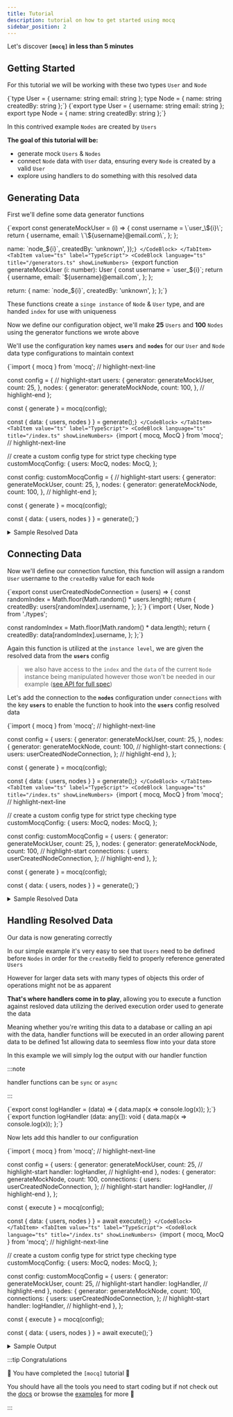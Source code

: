 ```yaml
---
title: Tutorial
description: tutorial on how to get started using mocq
sidebar_position: 2
---
```


Let's discover **`[mocq]` in less than 5 minutes**

## Getting Started

For this tutorial we will be working with these two types `User` and `Node`


<Tabs groupId="code-block-language">
  <TabItem value="js" label="JavaScript">
    <CodeBlock language="ts">
{`type User = {
  username: string
  email: string
};
type Node = {
  name: string
  createdBy: string
};`}
    </CodeBlock>
  </TabItem>
  <TabItem value="ts" label="TypeScript">
    <CodeBlock
      language="ts"
      title="/types.ts"
      showLineNumbers>
{`export type User = {
  username: string
  email: string
};
export type Node = {
  name: string
  createdBy: string
};`}
    </CodeBlock>
  </TabItem>
</Tabs>

In this contrived example `Nodes` are created by `Users`

**The goal of this tutorial will be:**
- generate mock `Users` & `Nodes`
- connect `Node` data with `User` data, ensuring every `Node` is created by a valid `User`
- explore using handlers to do something with this resolved data

## Generating Data

First we'll define some data generator functions

<Tabs groupId="code-block-language">
  <TabItem value="js" label="JavaScript">
    <CodeBlock
      language="js"
      title="/generators.js"
      showLineNumbers>
  {`export const generateMockUser = (i) => {
  const username = \`user_\${i}\`;
  return {
    username,
    email: \`\${username}@email.com\`,
  };
};

  name: \`node_\${i}\`,
  createdBy: 'unknown',
});`}
    </CodeBlock>
  </TabItem>
  <TabItem value="ts" label="TypeScript">
    <CodeBlock
      language="ts"
      title="/generators.ts"
      showLineNumbers>
  {`export function generateMockUser (i: number): User {
  const username = \`user_\${i}\`;
  return {
    username,
    email: \`\${username}@email.com\`,
  };
};

  return: {
    name: \`node_\${i}\`,
    createdBy: 'unknown',
  };
};`}
    </CodeBlock>
  </TabItem>
</Tabs>

These functions create a `singe instance` of `Node` & `User` type, and are handed `index` for use with uniqueness

Now we define our configuration object, we'll make **25** `Users` and **100** `Nodes` using the generator functions we wrote above

We'll use the configuration key names **`users`** and **`nodes`** for our `User` and `Node` data type configurations to maintain context

<Tabs groupId="code-block-language">
  <TabItem value="js" label="JavaScript">
  <CodeBlock
    language="js"
    title="/index.js"
    showLineNumbers>
{`import { mocq } from 'mocq';
// highlight-next-line

const config = {
  // highlight-start
  users: {
    generator: generateMockUser,
    count: 25,
  },
  nodes: {
    generator: generateMockNode,
    count: 100,
  },
  // highlight-end
};

const { generate } = mocq(config);

const { data: { users, nodes } } = generate();`}
    </CodeBlock>
  </TabItem>
  <TabItem value="ts" label="TypeScript">
  <CodeBlock
    language="ts"
    title="/index.ts"
    showLineNumbers>
{`import { mocq, MocQ } from 'mocq';
// highlight-next-line

// create a custom config type for strict type checking
type customMocqConfig: {
  users: MocQ<User>,
  nodes: MocQ<Node>,
};

const config: customMocqConfig = {
  // highlight-start
  users: {
    generator: generateMockUser,
    count: 25,
  },
  nodes: {
    generator: generateMockNode,
    count: 100,
  },
  // highlight-end
};

const { generate } = mocq(config);

const { data: { users, nodes } } = generate();`}
    </CodeBlock>
  </TabItem>
</Tabs>

<details>
<summary>
Sample Resolved Data
</summary>
**`users`**: 
```js
[
  {
    username: 'user_0'
    email: 'user_0@email.com'
  },
  // ... 24 more entries
]
```

**`nodes`**: 
```js
[
  {
    name: 'node_0'
    createdBy: 'unkown'
  },
  // ... 99 more entries
]
```
</details>

## Connecting Data

Now we'll define our connection function, this function will assign a random `User` username to the `createdBy` value for each `Node`

<Tabs groupId="code-block-language">
  <TabItem value="js" label="JavaScript">
  <CodeBlock
    language="js"
    title="/connections.js"
    showLineNumbers>
{`export const userCreatedNodeConnection = (users) => {
  const randomIndex = Math.floor(Math.random() * users.length);
  return {
    createdBy: users[randomIndex].username,
  };
};`}
    </CodeBlock>
  </TabItem>
  <TabItem value="ts" label="TypeScript">
  <CodeBlock
    language="ts"
    title="/connections.ts"
    showLineNumbers>
{`import { User, Node } from './types';

  const randomIndex = Math.floor(Math.random() * data.length);
  return {
    createdBy: data[randomIndex].username,
  };
};`}
    </CodeBlock>
  </TabItem>
</Tabs>

Again this function is utilized at the `instance level`, we are given the resolved data from the **`users`** config

> we also have access to the `index` and the `data` of the current `Node` instance being manipulated 
however those won't be needed in our example ([see API for full spec](docs/api#connections---optional))

Let's add the connection to the **`nodes`** configuration under `connections` with the key **`users`** to enable the function to hook into the **`users`** config resolved data

<Tabs groupId="code-block-language">
  <TabItem value="js" label="JavaScript">
  <CodeBlock
    language="js"
    title="/index.js"
    showLineNumbers>
{`import { mocq } from 'mocq';
// highlight-next-line

const config = {
  users: {
    generator: generateMockUser,
    count: 25,
  },
  nodes: {
    generator: generateMockNode,
    count: 100,
    // highlight-start
    connections: {
      users: userCreatedNodeConnection,
    };
    // highlight-end
  },
};

const { generate } = mocq(config);

const { data: { users, nodes } } = generate();`}
    </CodeBlock>
  </TabItem>
  <TabItem value="ts" label="TypeScript">
  <CodeBlock
    language="ts"
    title="/index.ts"
    showLineNumbers>
{`import { mocq, MocQ } from 'mocq';
// highlight-next-line

// create a custom config type for strict type checking
type customMocqConfig: {
  users: MocQ<User>,
  nodes: MocQ<Node>,
};

const config: customMocqConfig = {
  users: {
    generator: generateMockUser,
    count: 25,
  },
  nodes: {
    generator: generateMockNode,
    count: 100,
    // highlight-start
    connections: {
      users: userCreatedNodeConnection,
    };
    // highlight-end
  },
};

const { generate } = mocq(config);

const { data: { users, nodes } } = generate();`}
    </CodeBlock>
  </TabItem>
</Tabs>

<details>
<summary>
Sample Resolved Data
</summary>
**`users`**: 
```js
[
  {
    username: 'user_0'
    email: 'user_0@email.com'
  },
  // ... 24 more entries
]
```

**`nodes`**: 
```js
[
  {
    name: 'node_0'
    createdBy: 'user_7'
  },
  {
    name: 'node_1'
    createdBy: 'user_3'
  },
  // ... 98 more entries
]
```
</details>

## Handling Resolved Data

Our data is now generating correctly

In our simple example it's very easy to see that `Users` need to be defined before `Nodes` in order for 
the `createdBy` field to properly reference generated `Users`

However for larger data sets with many types of objects this order of operations might not be as apparent

**That's where handlers come in to play**, allowing you to execute a function against resloved data utilizing the 
derived execution order used to generate the data

Meaning whether you're writing this data to a database or calling an api with the data, handler functions will be executed 
in an order allowing parent data to be defined 1st allowing data to seemless flow into your data store

In this example we will simply log the output with our handler function

:::note

handler functions can be `sync` or `async`

:::

<Tabs groupId="code-block-language">
  <TabItem value="js" label="JavaScript">
  <CodeBlock
    language="js"
    title="/handlers.js"
    showLineNumbers>
{`export const logHandler = (data) => {
  data.map(x => console.log(x));
};`}
    </CodeBlock>
  </TabItem>
  <TabItem value="ts" label="TypeScript">
  <CodeBlock
    language="ts"
    title="/handlers.ts"
    showLineNumbers>
{`export function logHandler (data: any[]): void {
  data.map(x => console.log(x));
};`}
    </CodeBlock>
  </TabItem>
</Tabs>

Now lets add this handler to our configuration

<Tabs groupId="code-block-language">
  <TabItem value="js" label="JavaScript">
  <CodeBlock
    language="js"
    title="/index.js"
    showLineNumbers>
{`import { mocq } from 'mocq';
// highlight-next-line

const config = {
  users: {
    generator: generateMockUser,
    count: 25,
    // highlight-start
    handler: logHandler,
    // highlight-end
  },
  nodes: {
    generator: generateMockNode,
    count: 100,
    connections: {
      users: userCreatedNodeConnection,
    };
    // highlight-start
    handler: logHandler,
    // highlight-end
  },
};

const { execute } = mocq(config);

const { data: { users, nodes } } = await execute();`}
    </CodeBlock>
  </TabItem>
  <TabItem value="ts" label="TypeScript">
  <CodeBlock
    language="ts"
    title="/index.ts"
    showLineNumbers>
{`import { mocq, MocQ } from 'mocq';
// highlight-next-line

// create a custom config type for strict type checking
type customMocqConfig: {
  users: MocQ<User>,
  nodes: MocQ<Node>,
};

const config: customMocqConfig = {
  users: {
    generator: generateMockUser,
    count: 25,
    // highlight-start
    handler: logHandler,
    // highlight-end
  },
  nodes: {
    generator: generateMockNode,
    count: 100,
    connections: {
      users: userCreatedNodeConnection,
    };
    // highlight-start
    handler: logHandler,
    // highlight-end
  },
};

const { execute } = mocq(config);

const { data: { users, nodes } } = await execute();`}
    </CodeBlock>
  </TabItem>
</Tabs>

<details>
<summary>
Sample Output
</summary>
```js
{
  username: 'user_0'
  email: 'user_0@email.com'
}
{
  username: 'user_1'
  email: 'user_1@email.com'
}
// ... 23 more entries
{
  name: 'node_0'
  createdBy: 'user_18'
}
{
  name: 'node_1'
  createdBy: 'user_2'
}
// ... 98 more entries
```
</details>

:::tip Congratulations

🎉 You have completed the `[mocq]` tutorial 🎉

You should have all the tools you need to start coding but if not check out the [docs](/docs) or browse the [examples](examples) for more 🚀

:::